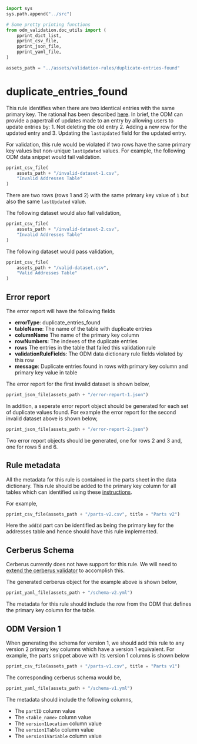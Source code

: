 ```python
import sys
sys.path.append("../src")

# Some pretty printing functions
from odm_validation.doc_utils import (
    pprint_dict_list,
    pprint_csv_file,
    pprint_json_file,
    pprint_yaml_file,
)

assets_path = "../assets/validation-rules/duplicate-entries-found"
```

# duplicate_entries_found

This rule identifies when there are two identical entries with the same primary key. The rational has been described [here](https://odm.discourse.group/t/duplicate-entries-and-lastedited-field/55). In brief, the ODM can provide a papertrail of updates made to an entry by allowing users to update entries by: 1. Not deleting the old entry 2. Adding a new row for the updated entry and 3. Updating the `lastUpdated` field for the updated entry.

For validation, this rule would be violated if two rows have the same primary key values but non-unique `lastUpdated` values. For example, the following ODM data snippet would fail validation.

```python
pprint_csv_file(
    assets_path + "/invalid-dataset-1.csv",
    "Invalid Addresses Table"
)
```

There are two rows (rows 1 and 2) with the same primary key value of `1` but also the same `lastUpdated` value.

The following dataset would also fail validation,

```python
pprint_csv_file(
    assets_path + "/invalid-dataset-2.csv",
    "Invalid Addresses Table"
)
```

The following dataset would pass validation,

```python
pprint_csv_file(
    assets_path + "/valid-dataset.csv",
    "Valid Addresses Table"
)
```

## Error report

The error report will have the following fields

* **errorType**: duplicate_entries_found
* **tableName**: The name of the table with duplicate entries
* **columnName** The name of the primary key column
* **rowNumbers**: The indexes of the duplicate entries
* **rows** The entries in the table that failed this validation rule
* **validationRuleFields**: The ODM data dictionary rule fields violated by this row
* **message**: Duplicate entries found in rows <row_indexes> with primary key column <column_name> and primary key value <primary_key_value> in table <table_name>

The error report for the first invalid dataset is shown below,

```python
pprint_json_file(assets_path + "/error-report-1.json")
```

In addition, a seperate error report object should be generated for each set of duplicate values found. For example the error report for the second invalid dataset above is shown below,

```python
pprint_json_file(assets_path + "/error-report-2.json")
```

Two error report objects should be generated, one for rows 2 and 3 and, one for rows 5 and 6.

## Rule metadata

All the metadata for this rule is contained in the parts sheet in the data dictionary. This rule should be added to the primary key column for all tables which can identified using these [instructions](../specs/odm-how-tos.md#how-to-get-the-columns-names-for-a-table).

For example,

```python
pprint_csv_file(assets_path + "/parts-v2.csv", title = "Parts v2")
```

Here the `addId` part can be identified as being the primary key for the addresses table and hence should have this rule implemented.

## Cerberus Schema

Cerberus currently does not have support for this rule. We will need to [extend the cerberus validator](https://docs.python-cerberus.org/en/stable/customize.html) to accomplish this.

The generated cerberus object for the example above is shown below,

```python
pprint_yaml_file(assets_path + "/schema-v2.yml")
```

The metadata for this rule should include the row from the ODM that defines the primary key column for the table.

## ODM Version 1

When generating the schema for version 1, we should add this rule to any version 2 primary key columns which have a version 1 equivalent. For example, the parts snippet above with its version 1 columns is shown below

```python
pprint_csv_file(assets_path + "/parts-v1.csv", title = "Parts v1")
```

The corresponding cerberus schema would be,

```python
pprint_yaml_file(assets_path + "/schema-v1.yml")
```

The metadata should include the following columns,

* The `partID` column value
* The `<table_name>` column value
* The `version1Location` column value
* The `version1Table` column value
* The `version1Variable` column value
